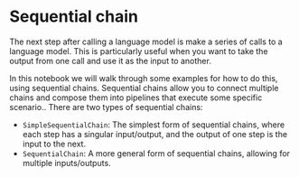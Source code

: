# Sequential chain

<!-- WARNING: THIS FILE WAS AUTOGENERATED! DO NOT EDIT! Instead, edit the notebook w/the location & name as this file. -->

The next step after calling a language model is make a series of calls to a language model. This is particularly useful when you want to take the output from one call and use it as the input to another.

In this notebook we will walk through some examples for how to do this, using sequential chains. Sequential chains allow you to connect multiple chains and compose them into pipelines that execute some specific scenario.. There are two types of sequential chains:

- `SimpleSequentialChain`: The simplest form of sequential chains, where each step has a singular input/output, and the output of one step is the input to the next.
- `SequentialChain`: A more general form of sequential chains, allowing for multiple inputs/outputs.


<Example/>
